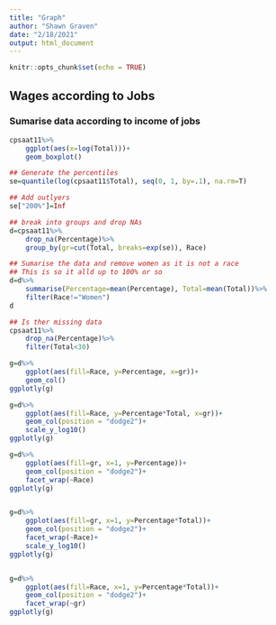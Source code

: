```yaml
---
title: "Graph"
author: "Shawn Graven"
date: "2/18/2021"
output: html_document
---
```


```r
knitr::opts_chunk$set(echo = TRUE)
```
## Wages according to Jobs

### Sumarise data according to income of jobs
```r
cpsaat11%>%
	ggplot(aes(x=log(Total)))+
	geom_boxplot()

## Generate the percentiles
se=quantile(log(cpsaat11$Total), seq(0, 1, by=.1), na.rm=T)

## Add outlyers
se["200%"]=Inf

## break into groups and drop NAs
d=cpsaat11%>%
	drop_na(Percentage)%>%
	group_by(gr=cut(Total, breaks=exp(se)), Race)

## Sumarise the data and remove women as it is not a race
## This is so it alld up to 100% or so
d=d%>%
	summarise(Percentage=mean(Percentage), Total=mean(Total))%>%
	filter(Race!="Women")
d

## Is ther missing data
cpsaat11%>%
	drop_na(Percentage)%>%
	filter(Total<30)
```

```r
g=d%>%
	ggplot(aes(fill=Race, y=Percentage, x=gr))+
	geom_col()
ggplotly(g)

g=d%>%
	ggplot(aes(fill=Race, y=Percentage*Total, x=gr))+
	geom_col(position = "dodge2")+
	scale_y_log10()
ggplotly(g)

g=d%>%
	ggplot(aes(fill=gr, x=1, y=Percentage))+
	geom_col(position = "dodge2")+
	facet_wrap(~Race)
ggplotly(g)


g=d%>%
	ggplot(aes(fill=gr, x=1, y=Percentage*Total))+
	geom_col(position = "dodge2")+
	facet_wrap(~Race)+
	scale_y_log10()
ggplotly(g)


g=d%>%
	ggplot(aes(fill=Race, x=1, y=Percentage*Total))+
	geom_col(position = "dodge2")+
	facet_wrap(~gr)
ggplotly(g)
```